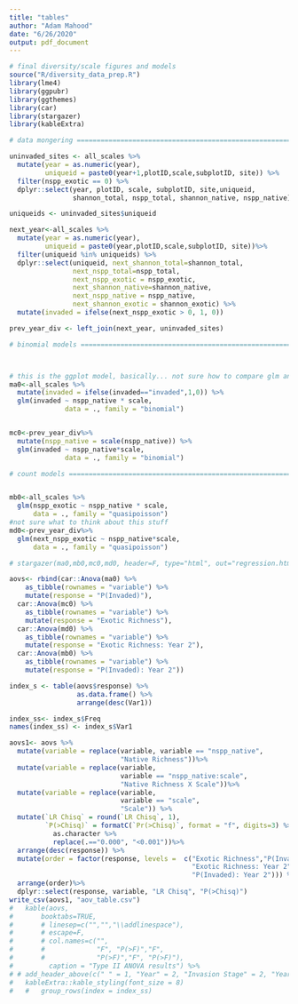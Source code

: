 ```yaml
---
title: "tables"
author: "Adam Mahood"
date: "6/26/2020"
output: pdf_document
---
```


```r

# final diversity/scale figures and models
source("R/diversity_data_prep.R")
library(lme4)
library(ggpubr)
library(ggthemes)
library(car)
library(stargazer)
library(kableExtra)

# data mongering ===============================================================

uninvaded_sites <- all_scales %>% 
  mutate(year = as.numeric(year),
         uniqueid = paste0(year+1,plotID,scale,subplotID, site)) %>%
  filter(nspp_exotic == 0) %>% 
  dplyr::select(year, plotID, scale, subplotID, site,uniqueid, 
                shannon_total, nspp_total, shannon_native, nspp_native)

uniqueids <- uninvaded_sites$uniqueid

next_year<-all_scales %>% 
  mutate(year = as.numeric(year),
         uniqueid = paste0(year,plotID,scale,subplotID, site))%>%
  filter(uniqueid %in% uniqueids) %>%
  dplyr::select(uniqueid, next_shannon_total=shannon_total, 
                next_nspp_total=nspp_total, 
                next_nspp_exotic = nspp_exotic,
                next_shannon_native=shannon_native, 
                next_nspp_native = nspp_native,
                next_shannon_exotic = shannon_exotic) %>%
  mutate(invaded = ifelse(next_nspp_exotic > 0, 1, 0))

prev_year_div <- left_join(next_year, uninvaded_sites)

# binomial models ==============================================================



# this is the ggplot model, basically... not sure how to compare glm and glmer
ma0<-all_scales %>%
  mutate(invaded = ifelse(invaded=="invaded",1,0)) %>%
  glm(invaded ~ nspp_native * scale, 
              data = ., family = "binomial")


mc0<-prev_year_div%>%
  mutate(nspp_native = scale(nspp_native)) %>%
  glm(invaded ~ nspp_native*scale, 
              data = ., family = "binomial")

# count models =================================================================


mb0<-all_scales %>%
  glm(nspp_exotic ~ nspp_native * scale, 
      data = ., family = "quasipoisson")
#not sure what to think about this stuff
md0<-prev_year_div%>%
  glm(next_nspp_exotic ~ nspp_native*scale, 
      data = ., family = "quasipoisson")
```

```r
# stargazer(ma0,mb0,mc0,md0, header=F, type="html", out="regression.html")
```

```r
aovs<- rbind(car::Anova(ma0) %>%
    as_tibble(rownames = "variable") %>%
    mutate(response = "P(Invaded)"),
  car::Anova(mc0) %>%
    as_tibble(rownames = "variable") %>%
    mutate(response = "Exotic Richness"),
  car::Anova(md0) %>%
    as_tibble(rownames = "variable") %>%
    mutate(response = "Exotic Richness: Year 2"),
  car::Anova(mb0) %>%
    as_tibble(rownames = "variable") %>%
    mutate(response = "P(Invaded): Year 2"))

index_s <- table(aovs$response) %>% 
                 as.data.frame() %>% 
                 arrange(desc(Var1))

index_ss<- index_s$Freq
names(index_ss) <- index_s$Var1

aovs1<- aovs %>% 
  mutate(variable = replace(variable, variable == "nspp_native", 
                            "Native Richness"))%>%
  mutate(variable = replace(variable, 
                            variable == "nspp_native:scale", 
                            "Native Richness X Scale"))%>%
  mutate(variable = replace(variable, 
                            variable == "scale", 
                            "Scale")) %>%
  mutate(`LR Chisq` = round(`LR Chisq`, 1),
         `P(>Chisq)` = formatC(`Pr(>Chisq)`, format = "f", digits=3) %>% 
           as.character %>%
           replace(.=="0.000", "<0.001"))%>%
  arrange(desc(response)) %>%
  mutate(order = factor(response, levels =  c("Exotic Richness","P(Invaded)",
                                              "Exotic Richness: Year 2",
                                              "P(Invaded): Year 2"))) %>%
  arrange(order)%>%
  dplyr::select(response, variable, "LR Chisq", "P(>Chisq)")
write_csv(aovs1, "aov_table.csv")
#   kable(aovs,
#       booktabs=TRUE,
#       # linesep=c("","","\\addlinespace"),
#       # escape=F,
#       # col.names=c("",
#       #             "F", "P(>F)","F",
#       #             "P(>F)","F", "P(>F)"),
#         caption = "Type II ANOVA results") %>%
# # add_header_above(c(" " = 1, "Year" = 2, "Invasion Stage" = 2, "Year x Invasion Stage"=2)) %>%
#   kableExtra::kable_styling(font_size = 8)
#   #   group_rows(index = index_ss)

```
